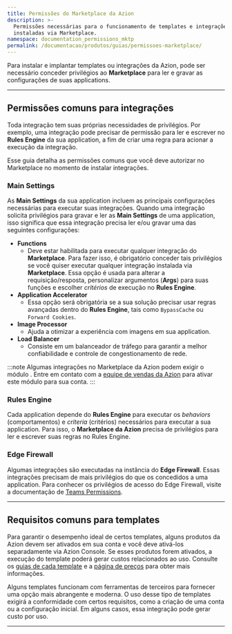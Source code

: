 ```yaml
---
title: Permissões do Marketplace da Azion
description: >-
  Permissões necessárias para o funcionamento de templates e integrações
  instaladas via Marketplace.
namespace: documentation_permissions_mktp
permalink: /documentacao/produtos/guias/permissoes-marketplace/
---
```


Para instalar e implantar templates ou integrações da Azion, pode ser necessário conceder privilégios ao **Marketplace** para ler e gravar as configurações de suas applications.

---

## Permissões comuns para integrações

Toda integração tem suas próprias necessidades de privilégios. Por exemplo, uma integração pode precisar de permissão para ler e escrever no **Rules Engine** da sua application, a fim de criar uma regra para acionar a execução da integração.

Esse guia detalha as permissões comuns que você deve autorizar no Marketplace no momento de instalar integrações.

### Main Settings

As **Main Settings** da sua application incluem as principais configurações necessárias para executar suas integrações. Quando uma integração solicita privilégios para gravar e ler as **Main Settings** de uma application, isso significa que essa integração precisa ler e/ou gravar uma das seguintes configurações:

- **Functions**
   - Deve estar habilitada para executar qualquer integração do **Marketplace**. Para fazer isso, é obrigatório conceder tais privilégios se você quiser executar qualquer integração instalada via **Marketplace**. Essa opção é usada para alterar a requisição/resposta, personalizar argumentos (**Args**) para suas funções e escolher *critérios* de execução no **Rules Engine**.
- **Application Accelerator**
   - Essa opção será obrigatória se a sua solução precisar usar regras avançadas dentro do **Rules Engine**, tais como `Bypass⁠Cache` ou `Forward Cookies`.
- **Image Processor**
   - Ajuda a otimizar a experiência com imagens em sua application.
- **Load Balancer**
   - Consiste em um balanceador de tráfego para garantir a melhor confiabilidade e controle de congestionamento de rede.

:::note
Algumas integrações no Marketplace da Azion podem exigir o módulo . Entre em contato com a [equipe de vendas da Azion](/pt-br/contate-vendas/) para ativar este módulo para sua conta.
:::

### Rules Engine

Cada application depende do **Rules Engine** para executar os *behaviors* (comportamentos) e *criteria* (critérios) necessários para executar a sua application. Para isso, o **Marketplace da Azion** precisa de privilégios para ler e escrever suas regras no Rules Engine.

### Edge Firewall

Algumas integrações são executadas na instância do **Edge Firewall**. Essas integrações precisam de mais privilégios do que os concedidos a uma application. Para conhecer os privilégios de acesso do Edge Firewall, visite a documentação de [Teams Permissions](/pt-br/documentacao/produtos/gestao-de-contas/teams-permissions/).

<LinkButton link="/pt-br/documentacao/produtos/marketplace/integracoes/" label="saiba mais sobre integrações" severity="secondary" />



---

## Requisitos comuns para templates

Para garantir o desempenho ideal de certos templates, alguns produtos da Azion devem ser ativados em sua conta e você deve ativá-los separadamente via Azion Console. Se esses produtos forem ativados, a execução do template poderá gerar custos relacionados ao uso. Consulte os [guias de cada template](/pt-br/documentacao/produtos/guias/#azion-templates) e a [página de preços](/pt-br/precos/) para obter mais informações.

Alguns templates funcionam com ferramentas de terceiros para fornecer uma opção mais abrangente e moderna. O uso desse tipo de templates exigirá a conformidade com certos requisitos, como a criação de uma conta ou a configuração inicial. Em alguns casos, essa integração pode gerar custo por uso.

<LinkButton link="/pt-br/documentacao/produtos/marketplace/templates/" label="Saiba mais sobre templates" severity="secondary" />



---

